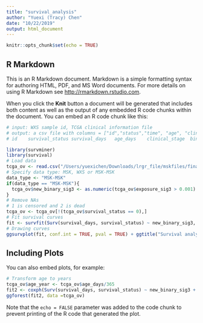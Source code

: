 ```yaml
---
title: "survival_analysis"
author: "Yuexi (Tracy) Chen"
date: "10/22/2019"
output: html_document
---
```


```r
knitr::opts_chunk$set(echo = TRUE)
```

## R Markdown

This is an R Markdown document. Markdown is a simple formatting syntax for authoring HTML, PDF, and MS Word documents. For more details on using R Markdown see <http://rmarkdown.rstudio.com>.

When you click the **Knit** button a document will be generated that includes both content as well as the output of any embedded R code chunks within the document. You can embed an R code chunk like this:


```r
# input: WXS sample id, TCGA clinical information file
# output: a csv file with columns = ["id","status","time", "age", "clinical_stage"]
# id	survival_status	survival_days	age_days	clinical_stage	binary_sig3	exposure_sig3
```

```r
library(survminer)
library(survival)
# Load data
tcga_ov <- read.csv("/Users/yuexichen/Downloads/lrgr_file/mskfiles/final-TCGA-OV-MSK-MSK-survial-analysis.tsv", sep = '\t')
# Specify data type: MSK, WXS or MSK-MSK
data_type <- "MSK-MSK"
if(data_type == "MSK-MSK"){
  tcga_ov$new_binary_sig3 <- as.numeric(tcga_ov$exposure_sig3 > 0.001)
}
# Remove NAs
# 1 is censored and 2 is dead
tcga_ov <- tcga_ov[!(tcga_ov$survival_status == 0),]
# Fit survival curves
fit <- survfit(Surv(survival_days, survival_status) ~ new_binary_sig3, data = tcga_ov)
# Drawing curves
ggsurvplot(fit, conf.int = TRUE, pval = TRUE) + ggtitle("Survival analysis for MSK-TCGA-OV")
```

## Including Plots

You can also embed plots, for example:

```r
# Transform age to years
tcga_ov$age_year <- tcga_ov$age_days/365
fit2 <- coxph(Surv(survival_days, survival_status) ~ new_binary_sig3 + age_year + clinical_stage , data=tcga_ov)
ggforest(fit2, data =tcga_ov)
```

Note that the `echo = FALSE` parameter was added to the code chunk to prevent printing of the R code that generated the plot.
